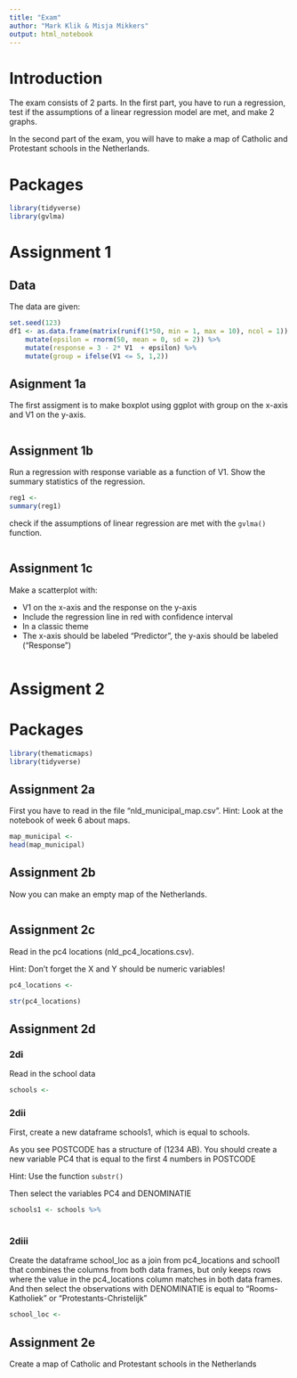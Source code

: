 ---
title: "Exam"
author: "Mark Klik & Misja Mikkers"
output: html_notebook
---

# Introduction

The exam consists of 2 parts. In the first part, you have to run a regression, test if the assumptions of a linear regression model are met, and make 2 graphs.

In the second part of the exam, you will have to make a map of Catholic and Protestant schools in the Netherlands.

# Packages

```{r}
library(tidyverse)
library(gvlma)
```

# Assignment 1

## Data

The data are given:

```{r}
set.seed(123)
df1 <- as.data.frame(matrix(runif(1*50, min = 1, max = 10), ncol = 1)) %>%
    mutate(epsilon = rnorm(50, mean = 0, sd = 2)) %>%
    mutate(response = 3 - 2* V1  + epsilon) %>%
    mutate(group = ifelse(V1 <= 5, 1,2))

```

## Asignment 1a

The first assigment is to make boxplot using ggplot with group on the x-axis and V1 on the y-axis.

```{r}

```


## Assignment 1b

Run a regression with response variable as a function of V1.
Show the summary statistics of the regression.

```{r}
reg1 <- 
summary(reg1)
```

check if the assumptions of linear regression are met with the `gvlma()` function.

```{r}

```

## Assignment 1c

Make a scatterplot with:

* V1 on the x-axis and the response on the y-axis
* Include the regression line in red with confidence interval 
* In a classic theme
* The x-axis should be labeled "Predictor", the y-axis should be labeled ("Response")


```{r}

```


# Assigment 2

# Packages

```{r}
library(thematicmaps)
library(tidyverse)
```

## Assignment 2a

First you have to read in the file "nld_municipal_map.csv".
Hint: Look at the notebook of week 6 about maps.

```{r}
map_municipal <- 
head(map_municipal)
```

## Assignment 2b

Now you can make an empty map of the Netherlands.

```{r}

```

## Assignment 2c

Read in the pc4 locations (nld_pc4_locations.csv).

Hint: Don't forget the X and Y should be numeric variables!

```{r}
pc4_locations <- 

str(pc4_locations)
```

## Assignment 2d

### 2di

Read in the school data

```{r}
schools <- 
```

### 2dii

First, create a new dataframe schools1, which is equal to schools.

As you see POSTCODE has a structure of (1234 AB). You should create a new variable PC4 that is equal to the first 4 numbers in POSTCODE

Hint: Use the function `substr()`

Then select the variables PC4 and DENOMINATIE

```{r}
schools1 <- schools %>%
  
```

### 2diii

Create the dataframe school_loc as a join from pc4_locations and school1 that combines the columns from both data frames, but only keeps rows where the value in the pc4_locations column matches in both data frames.
And then select the observations with DENOMINATIE is equal to "Rooms-Katholiek" or "Protestants-Christelijk"

```{r}
school_loc <- 
```

## Assignment 2e

Create a map of Catholic and Protestant schools in the Netherlands


```{r}


```
